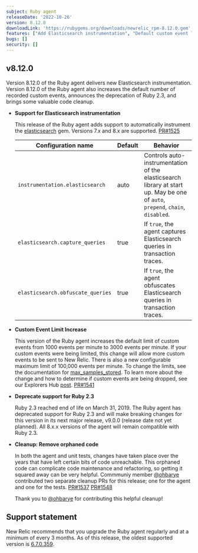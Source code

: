 ```yaml
---
subject: Ruby agent
releaseDate: '2022-10-26'
version: 8.12.0
downloadLink: 'https://rubygems.org/downloads/newrelic_rpm-8.12.0.gem'
features: ["Add Elasticsearch instrumentation", "Default custom event limit increases from 1000 to 3000 events per minute", "Deprecate support for Ruby 2.3"]
bugs: []
security: []
---
```


  ## v8.12.0

  Version 8.12.0 of the Ruby agent delivers new Elasticsearch instrumentation. Version 8.12.0 of the Ruby agent also increases the default number of recorded custom events, announces the deprecation of Ruby 2.3, and brings some valuable code cleanup.

  * **Support for Elasticsearch instrumentation**

    This release of the Ruby agent adds support to automatically instrument the [elasticsearch](https://rubygems.org/gems/elasticsearch) gem. Versions 7.x and 8.x are supported. [PR#1525](https://github.com/newrelic/newrelic-ruby-agent/pull/1525)

    | Configuration name | Default | Behavior |
    | ----------- | ----------- |----------- |
    | `instrumentation.elasticsearch` | auto | Controls auto-instrumentation of the elasticsearch library at start up. May be one of `auto`, `prepend`, `chain`, `disabled`. |
    | `elasticsearch.capture_queries` | true | If `true`, the agent captures Elasticsearch queries in transaction traces. |
    | `elasticsearch.obfuscate_queries` | true |  If `true`, the agent obfuscates Elasticsearch queries in transaction traces. |

  * **Custom Event Limit Increase**

    This version of the Ruby agent increases the default limit of custom events from 1000 events per minute to 3000 events per minute. If your custom events were being limited, this change will allow more custom events to be sent to New Relic. There is also a new configurable maximum limit of 100,000 events per minute. To change the limits, see the documentation for [max_samples_stored](https://docs.newrelic.com/docs/apm/agents/ruby-agent/configuration/ruby-agent-configuration/#custom_insights_events-max_samples_stored). To learn more about the change and how to determine if custom events are being dropped, see our Explorers Hub [post](https://discuss.newrelic.com/t/send-more-custom-events-with-the-latest-apm-agents/190497). [PR#1541](https://github.com/newrelic/newrelic-ruby-agent/pull/1541)

  * **Deprecate support for Ruby 2.3**

    Ruby 2.3 reached end of life on March 31, 2019. The Ruby agent has deprecated support for Ruby 2.3 and will make breaking changes for this version in its next major release, v9.0.0 (release date not yet planned). All 8.x.x versions of the agent will remain compatible with Ruby 2.3.

  * **Cleanup: Remove orphaned code**

    In both the agent and unit tests, changes have taken place over the years that have left certain bits of code unreachable. This orphaned code can complicate code maintenance and refactoring, so getting it squared away can be very helpful. Commmuniy member [@ohbarye](https://github.com/ohbarye) contributed two separate cleanup PRs for this release; one for the agent and one for the tests. [PR#1537](https://github.com/newrelic/newrelic-ruby-agent/pull/1537) [PR#1548](https://github.com/newrelic/newrelic-ruby-agent/pull/1548)

    Thank you to [@ohbarye](https://github.com/ohbarye) for contributing this helpful cleanup!


## Support statement

New Relic recommends that you upgrade the Ruby agent regularly and at a minimum of every 3 months. As of this release, the oldest supported version is [6.7.0.359](https://docs.newrelic.com/docs/release-notes/agent-release-notes/ruby-release-notes/ruby-agent-670359).
